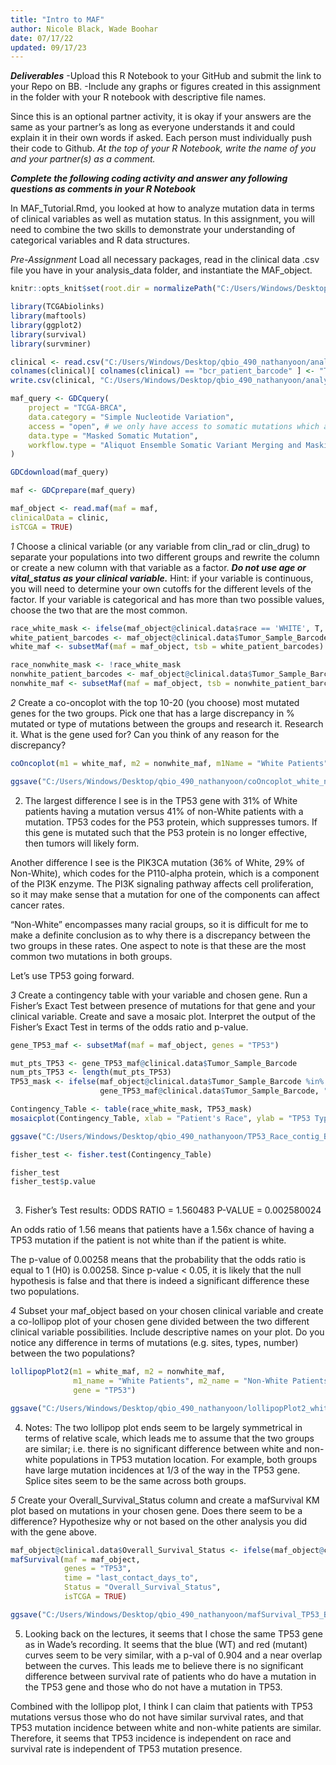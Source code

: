 ---
title: "Intro to MAF"
author: Nicole Black, Wade Boohar
date: 07/17/22
updated: 09/17/23
---

***Deliverables***
-Upload this R Notebook to your GitHub and submit the link to your Repo on BB.
-Include any graphs or figures created in this assignment in the folder with your R notebook with descriptive file names.

Since this is an optional partner activity, it is okay if your answers are the same as your partner’s as long as everyone understands it and could explain it in their own words if asked. Each person must individually push their code to Github. *At the top of your R Notebook, write the name of you and your partner(s) as a comment.*

***Complete the following coding activity and answer any following questions as comments in your R Notebook***

In MAF_Tutorial.Rmd, you looked at how to analyze mutation data in terms of clinical variables as well as mutation status. In this assignment, you will need to combine the two skills to demonstrate your understanding of categorical variables and R data structures.

*Pre-Assignment*
Load all necessary packages, read in the clinical data .csv file you have in your analysis_data folder, and instantiate the MAF_object.
```{r}
knitr::opts_knit$set(root.dir = normalizePath("C:/Users/Windows/Desktop/qbio_490_nathanyoon/analysis_data/")) 

library(TCGAbiolinks)
library(maftools)
library(ggplot2)
library(survival)
library(survminer)

clinical <- read.csv("C:/Users/Windows/Desktop/qbio_490_nathanyoon/analysis_data/brca_clinical_data.csv")
colnames(clinical)[ colnames(clinical) == "bcr_patient_barcode" ] <- "Tumor_Sample_Barcode"
write.csv(clinical, "C:/Users/Windows/Desktop/qbio_490_nathanyoon/analysis_data/brca_clinical_data.csv", row.names = FALSE)

maf_query <- GDCquery(
    project = "TCGA-BRCA", 
    data.category = "Simple Nucleotide Variation", 
    access = "open", # we only have access to somatic mutations which are open access
    data.type = "Masked Somatic Mutation", 
    workflow.type = "Aliquot Ensemble Somatic Variant Merging and Masking"
)

GDCdownload(maf_query)

maf <- GDCprepare(maf_query)

maf_object <- read.maf(maf = maf,
clinicalData = clinic,
isTCGA = TRUE)

```


*1*
Choose a clinical variable (or any variable from clin_rad or clin_drug) to separate your populations into two different groups and rewrite the column or create a new column with that variable as a factor. ***Do not use age or vital_status as your clinical variable.*** Hint: if your variable is continuous, you will need to determine your own cutoffs for the different levels of the factor. If your variable is categorical and has more than two possible values, choose the two that are the most common.
```{r}
race_white_mask <- ifelse(maf_object@clinical.data$race == 'WHITE', T, F)
white_patient_barcodes <- maf_object@clinical.data$Tumor_Sample_Barcode[race_white_mask]
white_maf <- subsetMaf(maf = maf_object, tsb = white_patient_barcodes)

race_nonwhite_mask <- !race_white_mask
nonwhite_patient_barcodes <- maf_object@clinical.data$Tumor_Sample_Barcode[race_nonwhite_mask]
nonwhite_maf <- subsetMaf(maf = maf_object, tsb = nonwhite_patient_barcodes)

```


*2*
Create a co-oncoplot with the top 10-20 (you choose) most mutated genes for the two groups. Pick one that has a large discrepancy in % mutated or type of mutations between the groups and research it. 
Research it. What is the gene used for? Can you think of any reason for the discrepancy?
```{r}

coOncoplot(m1 = white_maf, m2 = nonwhite_maf, m1Name = "White Patients", m2Name = "Non-White Patients", borderCol = NA)

ggsave("C:/Users/Windows/Desktop/qbio_490_nathanyoon/coOncoplot_white_nonwhite_BRCA.png")
```
2)
The largest difference I see is in the TP53 gene with 31% of White patients having a mutation versus 41% of non-White patients with a mutation. TP53 codes for the P53 protein, which suppresses tumors. If this gene is mutated such that the P53 protein is no longer effective, then tumors will likely form. 

Another difference I see is the PIK3CA mutation (36% of White, 29% of Non-White), which codes for the P110-alpha protein, which is a component of the PI3K enzyme. The PI3K signaling pathway affects cell proliferation, so it may make sense that a mutation for one of the components can affect cancer rates.

"Non-White" encompasses many racial groups, so it is difficult for me to make a definite conclusion as to why there is a discrepancy between the two groups in these rates. One aspect to note is that these are the most common two mutations in both groups.

Let's use TP53 going forward.

*3*
Create a contingency table with your variable and chosen gene. Run a Fisher’s Exact Test between presence of mutations for that gene and your clinical variable. Create and save a mosaic plot. 
Interpret the output of the Fisher’s Exact Test in terms of the odds ratio and p-value.
```{r}

gene_TP53_maf <- subsetMaf(maf = maf_object, genes = "TP53")

mut_pts_TP53 <- gene_TP53_maf@clinical.data$Tumor_Sample_Barcode
num_pts_TP53 <- length(mut_pts_TP53)
TP53_mask <- ifelse(maf_object@clinical.data$Tumor_Sample_Barcode %in%
                    gene_TP53_maf@clinical.data$Tumor_Sample_Barcode, "TP53 mutant", "TP53 WT")

Contingency_Table <- table(race_white_mask, TP53_mask)
mosaicplot(Contingency_Table, xlab = "Patient's Race", ylab = "TP53 Type", sub = "TRUE if Patient is white, FALSE if Patient is not white")

ggsave("C:/Users/Windows/Desktop/qbio_490_nathanyoon/TP53_Race_contig_BRCA.png")

fisher_test <- fisher.test(Contingency_Table)

fisher_test
fisher_test$p.value
  
```
3)
Fisher's Test results:
ODDS RATIO = 1.560483
P-VALUE = 0.002580024

An odds ratio of 1.56 means that patients have a 1.56x chance of having a TP53 mutation if the patient is not white than if the patient is white.

The p-value of 0.00258 means that the probability that the odds ratio is equal to 1 (H0) is 0.00258. Since p-value < 0.05, it is likely that the null hypothesis is false and that there is indeed a significant difference these two populations.



*4*
Subset your maf_object based on your chosen clinical variable and create a co-lollipop plot of your chosen gene divided between the two different clinical variable possibilities. Include descriptive names on your plot.
Do you notice any difference in terms of mutations (e.g. sites, types, number) between the two populations?
```{r}

lollipopPlot2(m1 = white_maf, m2 = nonwhite_maf, 
              m1_name = "White Patients", m2_name = "Non-White Patients",
              gene = "TP53")

ggsave("C:/Users/Windows/Desktop/qbio_490_nathanyoon/lollipopPlot2_white_nonwhite_BRCA.png")


```
4) 
Notes: The two lollipop plot ends seem to be largely symmetrical in terms of relative scale, which leads me to assume that the two groups are similar; i.e. there is no significant difference between white and non-white populations in TP53 mutation location. For example, both groups have large mutation incidences at 1/3 of the way in the TP53 gene. Splice sites seem to be the same across both groups.

*5*
Create your Overall_Survival_Status column and create a mafSurvival KM plot based on mutations in your chosen gene.
Does there seem to be a difference? Hypothesize why or not based on the other analysis you did with the gene above.
```{r}

maf_object@clinical.data$Overall_Survival_Status <- ifelse(maf_object@clinical.data$vital_status == "Alive", T, F)
mafSurvival(maf = maf_object, 
            genes = "TP53",
            time = "last_contact_days_to",
            Status = "Overall_Survival_Status",
            isTCGA = TRUE)

ggsave("C:/Users/Windows/Desktop/qbio_490_nathanyoon/mafSurvival_TP53_BRCA.png")

```

5)
Looking back on the lectures, it seems that I chose the same TP53 gene as in Wade's recording.
It seems that the blue (WT) and red (mutant) curves seem to be very similar, with a p-val of 0.904 and a near overlap between the curves. This leads me to believe there is no significant difference between survival rate of patients who do have a mutation in the TP53 gene and those who do not have a mutation in TP53.

Combined with the lollipop plot, I think I can claim that patients with TP53 mutations versus those who do not have similar survival rates, and that TP53 mutation incidence between white and non-white patients are similar. Therefore, it seems that TP53 incidence is independent on race and survival rate is independent of TP53 mutation presence.
